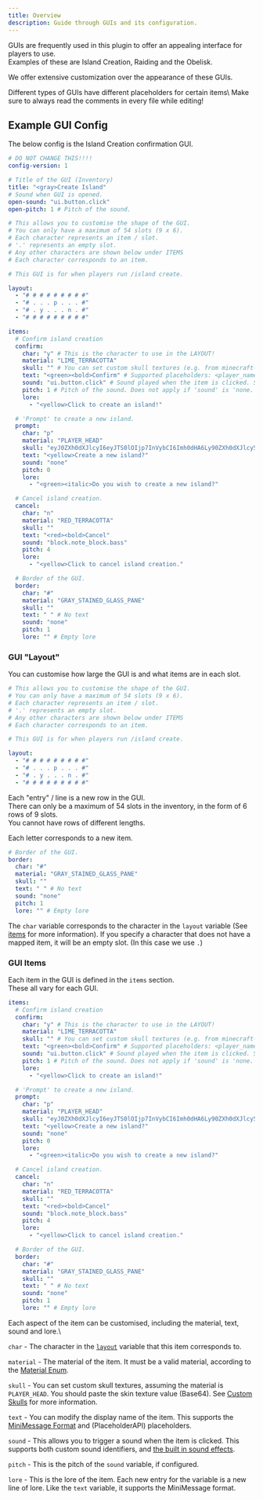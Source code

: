 ```yaml
---
title: Overview
description: Guide through GUIs and its configuration.
---
```


GUIs are frequently used in this plugin to offer an appealing interface for players to use.\
Examples of these are Island Creation, Raiding and the Obelisk.

We offer extensive customization over the appearance of these GUIs.

<Callout type="warn" title="Warning">
    Different types of GUIs have different placeholders for certain items\
    Make sure to always read the comments in every file while editing!
</Callout>

## Example GUI Config
The below config is the Island Creation confirmation GUI.

```yml
# DO NOT CHANGE THIS!!!!
config-version: 1

# Title of the GUI (Inventory)
title: "<gray>Create Island"
# Sound when GUI is opened.
open-sound: "ui.button.click"
open-pitch: 1 # Pitch of the sound.

# This allows you to customise the shape of the GUI.
# You can only have a maximum of 54 slots (9 x 6).
# Each character represents an item / slot.
# '.' represents an empty slot.
# Any other characters are shown below under ITEMS
# Each character corresponds to an item.

# This GUI is for when players run /island create.

layout:
  - "# # # # # # # # #"
  - "# . . . p . . . #"
  - "# . y . . . n . #"
  - "# # # # # # # # #"

items:
  # Confirm island creation
  confirm:
    char: "y" # This is the character to use in the LAYOUT!
    material: "LIME_TERRACOTTA"
    skull: "" # You can set custom skull textures (e.g. from minecraft-heads.com). 'material' MUST BE SET TO 'PLAYER_HEAD'. Placeholders: <player_skull> - Skull texture of the player.
    text: "<green><bold>Confirm" # Supported placeholders: <player_name> - Player's Name
    sound: "ui.button.click" # Sound played when the item is clicked. Set to 'none' to disable.
    pitch: 1 # Pitch of the sound. Does not apply if 'sound' is 'none.'.
    lore:
      - "<yellow>Click to create an island!"

  # 'Prompt' to create a new island.
  prompt:
    char: "p"
    material: "PLAYER_HEAD"
    skull: "eyJ0ZXh0dXJlcyI6eyJTS0lOIjp7InVybCI6Imh0dHA6Ly90ZXh0dXJlcy5taW5lY3JhZnQubmV0L3RleHR1cmUvMjQyZWJjNTA1ZGFjMGYxYjA5NjViNmYzZTQ2MGQ0MTkwZjM3NGVkZDY2NjNiMWE0ZDUwYWJjNDQ4MGI2OTE4OCJ9fX0="
    text: "<yellow>Create a new island?"
    sound: "none"
    pitch: 0
    lore:
      - "<green><italic>Do you wish to create a new island?"

  # Cancel island creation.
  cancel:
    char: "n"
    material: "RED_TERRACOTTA"
    skull: ""
    text: "<red><bold>Cancel"
    sound: "block.note_block.bass"
    pitch: 4
    lore:
      - "<yellow>Click to cancel island creation."

  # Border of the GUI.
  border:
    char: "#"
    material: "GRAY_STAINED_GLASS_PANE"
    skull: ""
    text: " " # No text
    sound: "none"
    pitch: 1
    lore: "" # Empty lore
```

### GUI "Layout"
You can customise how large the GUI is and what items are in each slot.

```yml
# This allows you to customise the shape of the GUI.
# You can only have a maximum of 54 slots (9 x 6).
# Each character represents an item / slot.
# '.' represents an empty slot.
# Any other characters are shown below under ITEMS
# Each character corresponds to an item.

# This GUI is for when players run /island create.

layout:
  - "# # # # # # # # #"
  - "# . . . p . . . #"
  - "# . y . . . n . #"
  - "# # # # # # # # #"
```

Each "entry" / line is a new row in the GUI.\
There can only be a maximum of 54 slots in the inventory, in the form of 6 rows of 9 slots.\
You cannot have rows of different lengths.

Each letter corresponds to a new item.
```yml
# Border of the GUI.
border:
  char: "#"
  material: "GRAY_STAINED_GLASS_PANE"
  skull: ""
  text: " " # No text
  sound: "none"
  pitch: 1
  lore: "" # Empty lore
```

The `char` variable corresponds to the character in the `layout` variable (See [items](#items) for more information).
If you specify a character that does not have a mapped item, it will be an empty slot. (In this case we use `.`)

### GUI Items
Each item in the GUI is defined in the `items` section.\
These all vary for each GUI.

```yml
items:
  # Confirm island creation
  confirm:
    char: "y" # This is the character to use in the LAYOUT!
    material: "LIME_TERRACOTTA"
    skull: "" # You can set custom skull textures (e.g. from minecraft-heads.com). 'material' MUST BE SET TO 'PLAYER_HEAD'. Placeholders: <player_skull> - Skull texture of the player.
    text: "<green><bold>Confirm" # Supported placeholders: <player_name> - Player's Name
    sound: "ui.button.click" # Sound played when the item is clicked. Set to 'none' to disable.
    pitch: 1 # Pitch of the sound. Does not apply if 'sound' is 'none.'.
    lore:
      - "<yellow>Click to create an island!"

  # 'Prompt' to create a new island.
  prompt:
    char: "p"
    material: "PLAYER_HEAD"
    skull: "eyJ0ZXh0dXJlcyI6eyJTS0lOIjp7InVybCI6Imh0dHA6Ly90ZXh0dXJlcy5taW5lY3JhZnQubmV0L3RleHR1cmUvMjQyZWJjNTA1ZGFjMGYxYjA5NjViNmYzZTQ2MGQ0MTkwZjM3NGVkZDY2NjNiMWE0ZDUwYWJjNDQ4MGI2OTE4OCJ9fX0="
    text: "<yellow>Create a new island?"
    sound: "none"
    pitch: 0
    lore:
      - "<green><italic>Do you wish to create a new island?"

  # Cancel island creation.
  cancel:
    char: "n"
    material: "RED_TERRACOTTA"
    skull: ""
    text: "<red><bold>Cancel"
    sound: "block.note_block.bass"
    pitch: 4
    lore:
      - "<yellow>Click to cancel island creation."

  # Border of the GUI.
  border:
    char: "#"
    material: "GRAY_STAINED_GLASS_PANE"
    skull: ""
    text: " " # No text
    sound: "none"
    pitch: 1
    lore: "" # Empty lore
```
Each aspect of the item can be customised, including the material, text, sound and lore.\

`char` - The character in the [`layout`](#gui-layout) variable that this item corresponds to.

`material` - The material of the item. It must be a valid material, according to the [Material Enum](https://jd.papermc.io/paper/1.21.1/org/bukkit/Material.html).

`skull` - You can set custom skull textures, assuming the material is `PLAYER_HEAD`. You should paste the skin texture value (Base64). See [Custom Skulls](./custom-skulls) for more information.

`text` - You can modify the display name of the item. This supports the [MiniMessage Format](https://docs.advntr.dev/minimessage/format.html) and (PlaceholderAPI) placeholders.

`sound` - This allows you to trigger a sound when the item is clicked. This supports both custom sound identifiers, and [the built in sound effects](https://www.digminecraft.com/lists/sound_list_pc.php).

`pitch` - This is the pitch of the `sound` variable, if configured.

`lore` - This is the lore of the item. Each new entry for the variable is a new line of lore. Like the `text` variable, it supports the MiniMessage format.